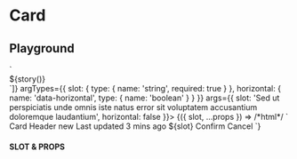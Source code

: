 
# Card

<Meta title="Components/Card" />

## Playground

<Canvas withToolbar={true}>
  <Story
    name="Playground"
    decorators={[story => `<div class="flex items-center justify-center w-full p-10">${story()}</div>`]}
    argTypes={{
      slot: {
        type: { name: 'string', required: true }
      },
      horizontal: {
        name: 'data-horizontal',
        type: { name: 'boolean' }
      }
    }}
    args={{
      slot: 'Sed ut perspiciatis unde omnis iste natus error sit voluptatem accusantium doloremque laudantium',
      horizontal: false
    }}>
    {({ slot, ...props }) => /*html*/ `
      <ui-card ${props.horizontal ? 'data-horizontal' : ''}>
        <ui-card-image data-src="https://mdbootstrap.com/img/new/standard/nature/184.jpg"></ui-card-image>
        <ui-card-body>
          <ui-card-header>
            Card Header <ui-badge data-append="ml-1" data-variant="contrast" data-pill data-size="sm">new</ui-badge>
            <ui-card-meta>Last updated 3 mins ago</ui-card-meta>
          </ui-card-header>
          ${slot}
          <ui-card-footer>
            <ui-button>Confirm</ui-button>
            <ui-button data-outline>Cancel</ui-button>
          </ui-card-footer>
        </ui-card-body>
      </ui-card>
    `}
  </Story>
</Canvas>

#### SLOT & PROPS

<ArgsTable story="Playground" />
